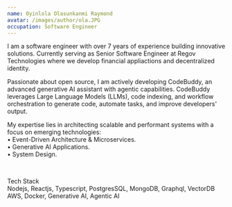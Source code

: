 ```yaml
---
name: Oyinlola Olasunkanmi Raymond
avatar: /images/author/ola.JPG
occupation: Software Engineer
---
```


I am a software engineer with over 7 years of experience building innovative
solutions. Currently serving as Senior Software Engineer at Regov Technologies where we develop financial appliactions and decentralized identity.

Passionate about open source, I am actively developing CodeBuddy, an advanced generative AI assistant with agentic capabilities.
CodeBuddy leverages Large Language Models (LLMs), code indexing, and workflow orchestration
to generate code, automate tasks, and improve developers' output.

My expertise lies in architecting scalable and performant systems with a focus on emerging technologies: <br/>
• Event-Driven Architecture & Microservices. <br/>
• Generative AI Applications. <br/>
• System Design.<br/>

<br />

Tech Stack <br/>
Nodejs, Reactjs, Typescript, PostgresSQL, MongoDB, Graphql, VectorDB <br/>
AWS, Docker, Generative AI, Agentic AI
